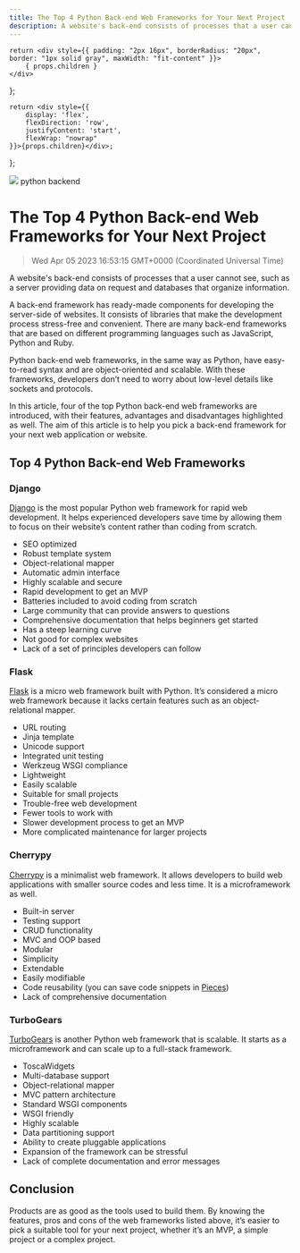 ```yaml
---
title: The Top 4 Python Back-end Web Frameworks for Your Next Project
description: A website's back-end consists of processes that a user cannot see, such as a server providing data on request and databases that organize information. A back-end framework has ready-made components for developing the server-side of websites.
---
```


<link rel="canonical" href="https://code.pieces.app/blog/the-top-4-python-back-end-web-frameworks-for-your-next-project" />

    return <div style={{ padding: "2px 16px", borderRadius: "20px", border: "1px solid gray", maxWidth: "fit-content" }}>
        { props.children }
    </div>
};

    return <div style={{
        display: 'flex',
        flexDirection: 'row',
        justifyContent: 'start',
        flexWrap: "nowrap"
    }}>{props.children}</div>;

};

![](https://uploads-ssl.webflow.com/6143afec68f555387049efb3/63dd74620236bcd0cddf1c06_pythonback-endtools_7393c4d94b769ea5acf6b2fc0ed10373_2000.jpeg)
<GridFlexRow><Tag>python</Tag> <Tag>backend</Tag></GridFlexRow>

# The Top 4 Python Back-end Web Frameworks for Your Next Project
> Wed Apr 05 2023 16:53:15 GMT+0000 (Coordinated Universal Time)

A website's back-end consists of processes that a user cannot see, such as a server providing data on request and databases that organize information.

A back-end framework has ready-made components for developing the server-side of websites. It consists of libraries that make the development process stress-free and convenient. There are many back-end frameworks that are based on different programming languages such as JavaScript, Python and Ruby.

Python back-end web frameworks, in the same way as Python, have easy-to-read syntax and are object-oriented and scalable. With these frameworks, developers don’t need to worry about low-level details like sockets and protocols.

In this article, four of the top Python back-end web frameworks are introduced, with their features, advantages and disadvantages highlighted as well. The aim of this article is to help you pick a back-end framework for your next web application or website.

## Top 4 Python Back-end Web Frameworks

### Django
<a href="https://www.djangoproject.com/" target="_blank" rel="noopener noreferrer">Django</a> is the most popular Python web framework for rapid web development. It helps experienced developers save time by allowing them to focus on their website’s content rather than coding from scratch.

- SEO optimized
- Robust template system
- Object-relational mapper
- Automatic admin interface
- Highly scalable and secure
- Rapid development to get an MVP
- Batteries included to avoid coding from scratch
- Large community that can provide answers to questions
- Comprehensive documentation that helps beginners get started
- Has a steep learning curve
- Not good for complex websites
- Lack of a set of principles developers can follow

### Flask
<a href="https://flask.palletsprojects.com/" target="_blank" rel="noopener noreferrer">Flask</a> is a micro web framework built with Python. It’s considered a micro web framework because it lacks certain features such as an object-relational mapper.

- URL routing
- Jinja template
- Unicode support
- Integrated unit testing
- Werkzeug WSGI compliance
- Lightweight
- Easily scalable
- Suitable for small projects
- Trouble-free web development
- Fewer tools to work with
- Slower development process to get an MVP
- More complicated maintenance for larger projects

### Cherrypy
<a href="https://docs.cherrypy.dev/" target="_blank" rel="noopener noreferrer">Cherrypy</a> is a minimalist web framework. It allows developers to build web applications with smaller source codes and less time. It is a microframework as well.

- Built-in server
- Testing support
- CRUD functionality
- MVC and OOP based
- Modular
- Simplicity
- Extendable
- Easily modifiable
- Code reusability (you can save code snippets in <a href="https://code.pieces.app/" target="_blank" rel="noopener noreferrer">Pieces</a>)
- Lack of comprehensive documentation

### TurboGears
<a href="https://turbogears.org/" target="_blank" rel="noopener noreferrer">TurboGears</a> is another Python web framework that is scalable. It starts as a microframework and can scale up to a full-stack framework.

- ToscaWidgets
- Multi-database support
- Object-relational mapper
- MVC pattern architecture
- Standard WSGI components
- WSGI friendly
- Highly scalable
- Data partitioning support
- Ability to create pluggable applications
- Expansion of the framework can be stressful
- Lack of complete documentation and error messages

## Conclusion
Products are as good as the tools used to build them. By knowing the features, pros and cons of the web frameworks listed above, it’s easier to pick a suitable tool for your next project, whether it’s an MVP, a simple project or a complex project.
